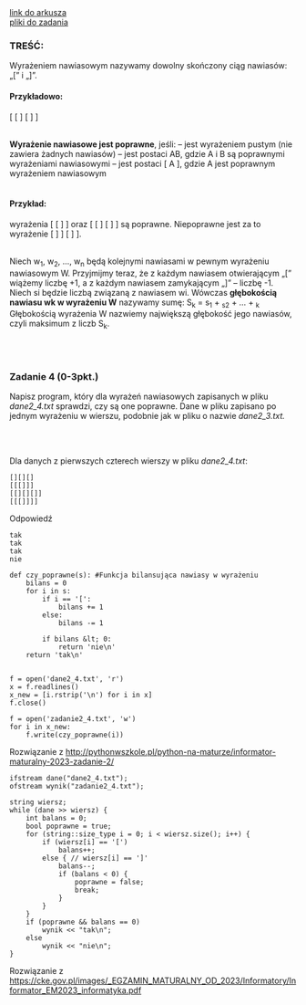 
<div className="box_link"><a className="link" target="_blank" href="https://cke.gov.pl/images/_EGZAMIN_MATURALNY_OD_2023/Informatory/Informator_EM2023_informatyka.pdf">link do arkusza</a>
<br/>
<a className="link" href="http://cke.gov.pl/images/_EGZAMIN_MATURALNY_OD_2023/Informatory/Informator_EM2023_informatyka_pliki.zip" >pliki do zadania</a>
<br/>
</div>

### TREŚĆ:

Wyrażeniem nawiasowym nazywamy dowolny skończony ciąg nawiasów: „[” i „]”.<br/>

#### Przykładowo: 
[ [ ] [ ] ]

<br/>
<b>Wyrażenie nawiasowe jest poprawne</b>, jeśli:
– jest wyrażeniem pustym (nie zawiera żadnych nawiasów)
– jest postaci AB, gdzie A i B są poprawnymi wyrażeniami nawiasowymi
– jest postaci [ A ], gdzie A jest poprawnym wyrażeniem nawiasowym
<br/><br/>

#### Przykład: 
wyrażenia [ [ ] ] oraz [ [ ] [ ] ] są poprawne. Niepoprawne jest za to wyrażenie
[ ] ] [ ] ].

<br/>
Niech w<sub>1</sub>, w<sub>2</sub>, …, w<sub>n</sub> będą kolejnymi nawiasami w pewnym wyrażeniu nawiasowym W.
Przyjmijmy teraz, że z każdym nawiasem otwierającym „[” wiążemy liczbę +1, a z każdym
nawiasem zamykającym „]” – liczbę -1. Niech si będzie liczbą związaną z nawiasem wi.
Wówczas <b>głębokością nawiasu wk w wyrażeniu W</b> nazywamy sumę:
S<sub>k</sub> = s<sub>1</sub> + <sub>s2</sub> + … + <sub>k</sub>
Głębokością wyrażenia W nazwiemy największą głębokość jego nawiasów, czyli maksimum
z liczb S<sub>k</sub>.

<br/><br/>

### Zadanie 4   (0-3pkt.)

Napisz program, który dla wyrażeń nawiasowych zapisanych w pliku <i>dane2_4.txt</i>
sprawdzi, czy są one poprawne. Dane w pliku zapisano po jednym wyrażeniu w wierszu,
podobnie jak w pliku o nazwie <i>dane2_3.txt.</i>


<br/>
<br/>

<Dropdown title="WSKAZÓWKI">
    <p className={`dropdown_text`}>
    </p>
</Dropdown>

<Dropdown title="ODPOWIEDŹ">
<p className={`dropdown_text`}>
Dla danych z pierwszych czterech wierszy w pliku <i>dane2_4.txt</i>:<br/></p>

```
[][][]
[[[]]]
[[][][]]
[[[]]]]
```

<p className={`dropdown_text`}>Odpowiedź</p>

```
tak
tak
tak
nie
```

</Dropdown>

<Dropdown title="ROZWIĄZANIE PRZYKŁADOWE - PYTHON">

```
def czy_poprawne(s): #Funkcja bilansująca nawiasy w wyrażeniu
    bilans = 0
    for i in s:
        if i == '[':
            bilans += 1
        else:
            bilans -= 1

        if bilans &lt; 0:
            return 'nie\n'
    return 'tak\n'


f = open('dane2_4.txt', 'r')
x = f.readlines()
x_new = [i.rstrip('\n') for i in x]
f.close()

f = open('zadanie2_4.txt', 'w')
for i in x_new:
    f.write(czy_poprawne(i))
```

<p className={`dropdown_text`}>
Rozwiązanie z <a href="http://pythonwszkole.pl/python-na-maturze/informator-maturalny-2023-zadanie-2/">http://pythonwszkole.pl/python-na-maturze/informator-maturalny-2023-zadanie-2/</a><br/>   
</p>

</Dropdown>

<Dropdown title="ROZWIĄZANIE PRZYKŁADOWE - C++">

```
ifstream dane("dane2_4.txt");
ofstream wynik("zadanie2_4.txt");

string wiersz;
while (dane >> wiersz) {
    int balans = 0;
    bool poprawne = true;
    for (string::size_type i = 0; i < wiersz.size(); i++) {
        if (wiersz[i] == '[')
            balans++;
        else { // wiersz[i] == ']'
            balans--;
            if (balans < 0) {
                poprawne = false;
                break;
            }
        }
    }
    if (poprawne && balans == 0)
        wynik << "tak\n";
    else
        wynik << "nie\n";
} 
```
<p className={`dropdown_text`}>
Rozwiązanie z <a href="https://cke.gov.pl/images/_EGZAMIN_MATURALNY_OD_2023/Informatory/Informator_EM2023_informatyka.pdf">https://cke.gov.pl/images/_EGZAMIN_MATURALNY_OD_2023/Informatory/Informator_EM2023_informatyka.pdf</a><br/>
</p>

</Dropdown>






